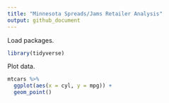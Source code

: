 ```yaml
---
title: "Minnesota Spreads/Jams Retailer Analysis"
output: github_document
---
```


Load packages.
```r
library(tidyverse)
```

Plot data.
```r
mtcars %>%
  ggplot(aes(x = cyl, y = mpg)) +
  geom_point()
```

